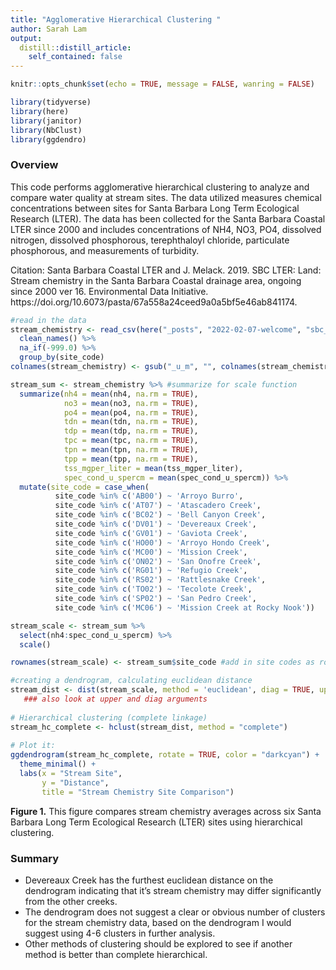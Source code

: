 ```yaml
---
title: "Agglomerative Hierarchical Clustering "
author: Sarah Lam
output:
  distill::distill_article:
    self_contained: false
---
```


```r
knitr::opts_chunk$set(echo = TRUE, message = FALSE, wanring = FALSE)

library(tidyverse)
library(here)
library(janitor)
library(NbClust)
library(ggdendro)
```

### Overview

This code performs agglomerative hierarchical clustering to analyze and compare water quality at stream sites. The data utilized measures chemical concentrations between sites for Santa Barbara Long Term Ecological Research (LTER). The data has been collected for the Santa Barbara Coastal LTER since 2000 and includes concentrations of NH4, NO3, PO4, dissolved nitrogen, dissolved phosphorous, terephthaloyl chloride, particulate phosphorous, and measurements of turbidity. 

Citation: Santa Barbara Coastal LTER and J. Melack. 2019. SBC LTER: Land: Stream chemistry in the Santa Barbara Coastal drainage area, ongoing since 2000 ver 16. Environmental Data Initiative. https://doi.org/10.6073/pasta/67a558a24ceed9a0a5bf5e46ab841174. 

```r
#read in the data 
stream_chemistry <- read_csv(here("_posts", "2022-02-07-welcome", "sbc_lter_registered_stream_chemistry.csv")) %>% 
  clean_names() %>% 
  na_if(-999.0) %>% 
  group_by(site_code)
colnames(stream_chemistry) <- gsub("_u_m", "", colnames(stream_chemistry))

stream_sum <- stream_chemistry %>% #summarize for scale function
  summarize(nh4 = mean(nh4, na.rm = TRUE),
            no3 = mean(no3, na.rm = TRUE), 
            po4 = mean(po4, na.rm = TRUE), 
            tdn = mean(tdn, na.rm = TRUE), 
            tdp = mean(tdp, na.rm = TRUE), 
            tpc = mean(tpc, na.rm = TRUE), 
            tpn = mean(tpn, na.rm = TRUE),
            tpp = mean(tpp, na.rm = TRUE), 
            tss_mgper_liter = mean(tss_mgper_liter), 
            spec_cond_u_spercm = mean(spec_cond_u_spercm)) %>% 
  mutate(site_code = case_when(
          site_code %in% c('AB00') ~ 'Arroyo Burro',
          site_code %in% c('AT07') ~ 'Atascadero Creek',
          site_code %in% c('BC02') ~ 'Bell Canyon Creek',
          site_code %in% c('DV01') ~ 'Devereaux Creek',
          site_code %in% c('GV01') ~ 'Gaviota Creek',
          site_code %in% c('HO00') ~ 'Arroyo Hondo Creek',
          site_code %in% c('MC00') ~ 'Mission Creek',
          site_code %in% c('ON02') ~ 'San Onofre Creek',
          site_code %in% c('RG01') ~ 'Refugio Creek',
          site_code %in% c('RS02') ~ 'Rattlesnake Creek',
          site_code %in% c('TO02') ~ 'Tecolote Creek',
          site_code %in% c('SP02') ~ 'San Pedro Creek',
          site_code %in% c('MC06') ~ 'Mission Creek at Rocky Nook'))

stream_scale <- stream_sum %>%
  select(nh4:spec_cond_u_spercm) %>% 
  scale()

rownames(stream_scale) <- stream_sum$site_code #add in site codes as row names
```

```r
#creating a dendrogram, calculating euclidean distance 
stream_dist <- dist(stream_scale, method = 'euclidean', diag = TRUE, upper = TRUE) 
   ### also look at upper and diag arguments
 
# Hierarchical clustering (complete linkage)
stream_hc_complete <- hclust(stream_dist, method = "complete")
 
# Plot it:
ggdendrogram(stream_hc_complete, rotate = TRUE, color = "darkcyan") +
  theme_minimal() +
  labs(x = "Stream Site", 
       y = "Distance",
       title = "Stream Chemistry Site Comparison")
```

**Figure 1.** This figure compares stream chemistry averages across six Santa Barbara Long Term Ecological Research (LTER) sites using hierarchical clustering. 

### Summary 
- Devereaux Creek has the furthest euclidean distance on the dendrogram indicating that it's stream chemistry may differ significantly from the other creeks. 
- The dendrogram does not suggest a clear or obvious number of clusters for the stream chemistry data, based on the dendrogram I would suggest using 4-6 clusters in further analysis. 
- Other methods of clustering should be explored to see if another method is better than complete hierarchical.

